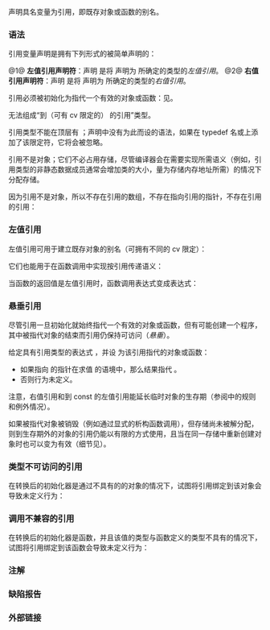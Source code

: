 {{title|引用声明}}
{{cpp/language/declarations/navbar}}

声明具名变量为引用，即既存对象或函数的别名。

===语法===
引用变量声明是拥有下列形式的被简单声明的{{rlp|declarations|声明符}}：

{{sdsc begin}}
{{sdsc|num=1|
{{ttb|&amp;}} {{spar optional|属性}} {{spar|声明符}}
}}
{{sdsc|num=2|notes={{mark since c++11}}|
{{ttb|&amp;&amp;}} {{spar optional|属性}} {{spar|声明符}}
}}
{{sdsc end}}

@1@ '''左值引用声明符'''：声明 {{c|S&amp; D;}} 是将 {{tt|D}} 声明为{{spar|声明说明符序列}} {{tt|S}} 所确定的类型的''左值引用''。
@2@ '''右值引用声明符'''：声明 {{c|S&amp;&amp; D;}} 是将 {{tt|D}} 声明为{{spar|声明说明符序列}} {{tt|S}} 所确定的类型的''右值引用''。

{{par begin}}
{{par|{{spar|声明符}}|除引用{{rlp|declarations|声明符}}之外的任何其他声明符（不存在引用的引用）}}
{{par|{{spar|属性}}|{{mark since c++11}} {{rlp|attributes|属性}}的列表}}
{{par end}}

引用必须被初始化为指代一个有效的对象或函数：见{{rlp|reference initialization|引用初始化}}。

无法组成“到（可有 cv 限定的）{{c/core|void}} 的引用”类型。

引用类型不能在顶层有 {{rlp|cv|cv 限定}}；声明中没有为此而设的语法，如果在 typedef 名{{rev inl|since=c++11|、{{rlpt|decltype}} 说明符}}或{{rlp|template parameters#类型模板形参|类型模板形参}}上添加了该限定符，它将会被忽略。

引用不是对象；它们不必占用存储，尽管编译器会在需要实现所需语义（例如，引用类型的非静态数据成员通常会增加类的大小，量为存储内存地址所需）的情况下分配存储。

因为引用不是对象，所以不存在引用的数组，不存在指向引用的指针，不存在引用的引用：

{{source|
int&amp; a[3]; // 错误
int&amp;* p;   // 错误
int&amp; &amp;r;   // 错误
}}

{{rrev|since=c++11|
===引用折叠===
通过模板或 typedef 中的类型操作可以构成引用的引用，此时适用''引用折叠''{{sep}}规则：右值引用的右值引用折叠成右值引用，所有其他组合均折叠成左值引用：

{{source|1=
typedef int&amp;  lref;
typedef int&amp;&amp; rref;
int n;

lref&amp;  r1 = n; // r1 的类型是 int&amp;
lref&amp;&amp; r2 = n; // r2 的类型是 int&amp;
rref&amp;  r3 = n; // r3 的类型是 int&amp;
rref&amp;&amp; r4 = 1; // r4 的类型是 int&amp;&amp;
}}
（这条规则，和将 {{tt|T&amp;&amp;}} 用于函数模板时的{{rlp|template argument deduction|模板实参推导}}的特殊规则一起，组成了使得 {{lc|std::forward}} 可行的规则。）
}}

===左值引用===
左值引用可用于建立既存对象的别名（可拥有不同的 cv 限定）：

{{example|code=
#include &lt;iostream&gt;
#include &lt;string&gt;

int main()
{
    std::string s = "Ex";
    std::string&amp; r1 = s;
    const std::string&amp; r2 = s;

    r1 += "ample";           // 修改 s
//  r2 += "!";               // 错误：不能通过到 const 的引用修改
    std::cout &lt;&lt; r2 &lt;&lt; '\n'; // 打印 s，它现在保有 "Example"
}
}}

它们也能用于在函数调用中实现按引用传递语义：

{{example|code=
#include &lt;iostream&gt;
#include &lt;string&gt;

void double_string(std::string&amp; s)
{
    s += s; // 's' 与 main() 的 'str' 是同一对象
}

int main()
{
    std::string str = "Test";
    double_string(str);
    std::cout &lt;&lt; str &lt;&lt; '\n';
}
}}

当函数的返回值是左值引用时，函数调用表达式变成{{rlp|value category#左值|左值}}表达式：

{{example|code=
#include &lt;iostream&gt;
#include &lt;string&gt;

char&amp; char_number(std::string&amp; s, std::size_t n)
{
    return s.at(n); // string::at() 返回 char 的引用
}

int main()
{
    std::string str = "Test";
    char_number(str, 1) = 'a'; // 函数调用是左值，可被赋值
    std::cout &lt;&lt; str &lt;&lt; '\n';
}
}}

{{rrev|since=c++11|
===右值引用===
右值引用可用于为临时对象{{rlp|reference initialization#临时量生存期|延长生存期}}（注意，到 const 的左值引用也能延长临时对象生存期，但这些对象无法被修改）：

{{example|code=
#include &lt;iostream&gt;
#include &lt;string&gt;

int main()
{
    std::string s1 = "Test";
//  std::string&amp;&amp; r1 = s1;           // 错误：不能绑定到左值

    const std::string&amp; r2 = s1 + s1; // OK：到 const 的左值引用延长生存期
//  r2 += "Test";                    // 错误：不能通过到 const 的引用修改

    std::string&amp;&amp; r3 = s1 + s1;      // OK：右值引用延长生存期
    r3 += "Test";                    // OK：能通过到非 const 的引用修改
    std::cout &lt;&lt; r3 &lt;&lt; '\n';
}
}}

更重要的是，当函数同时具有右值引用和左值引用的{{rlp|overload resolution|重载}}时，右值引用重载绑定到右值（包含纯右值和亡值），而左值引用重载绑定到左值：

{{example|code=
#include &lt;iostream&gt;
#include &lt;utility&gt;

void f(int&amp; x)
{
    std::cout &lt;&lt; "左值引用重载 f(" &lt;&lt; x &lt;&lt; ")\n";
}

void f(const int&amp; x)
{
    std::cout &lt;&lt; "到 const 的左值引用重载 f(" &lt;&lt; x &lt;&lt; ")\n";
}

void f(int&amp;&amp; x)
{
    std::cout &lt;&lt; "右值引用重载 f(" &lt;&lt; x &lt;&lt; ")\n";
}

int main()
{
    int i = 1;
    const int ci = 2;
    
    f(i);  // 调用 f(int&amp;)
    f(ci); // 调用 f(const int&amp;)
    f(3);  // 调用 f(int&amp;&amp;)，如果没有 f(int&amp;&amp;) 重载则会调用 f(const int&amp;)
    f(std::move(i)); // 调用 f(int&amp;&amp;)

    // 右值引用变量在用于表达式时是左值
    int&amp;&amp; x = 1;
    f(x);            // 调用 f(int&amp; x)
    f(std::move(x)); // 调用 f(int&amp;&amp; x)
}
}}

这允许在适当时机自动选择{{rlp|move constructor|移动构造函数}}、{{rlp|move assignment|移动赋值}}运算符和其他具有移动能力的函数（例如 {{lc|std::vector::push_back()}}）。

因为右值引用能绑定到亡值，所以它们能指代非临时对象：

{{source|1=
int i2 = 42;
int&amp;&amp; rri = std::move(i2); // 直接绑定到 i2
}}

这使得作用域中不再需要的对象可以被移动出去：

{{source|1=
std::vector&lt;int&gt; v{1, 2, 3, 4, 5};
std::vector&lt;int&gt; v2(std::move(v)); // 绑定右值引用到 v
assert(v.empty());
}}

===转发引用===
转发引用是一种特殊的引用，它保持函数实参的值类别，使得 {{lc|std::forward}} 能用来''转发''实参。转发引用是下列之一：
@1@ 函数模板的函数形参，其被声明为同一函数模板的{{rlp|template parameters#类型模板形参|类型模板形参}}的无 cv 限定的右值引用：

{{source|1=
template&lt;class T&gt;
int f(T&amp;&amp; x)                      // x 是转发引用
{
    return g(std::forward&lt;T&gt;(x)); // 从而能被转发
}

int main()
{
    int i;
    f(i); // 实参是左值，调用 f&lt;int&amp;&gt;(int&amp;)，std::forward&lt;int&amp;&gt;(x) 是左值
    f(0); // 实参是右值，调用 f&lt;int&gt;(int&amp;&amp;)，std::forward&lt;int&gt;(x) 是右值
}

template&lt;class T&gt;
int g(const T&amp;&amp; x); // x 不是转发引用：const T 不是无 cv 限定的

template&lt;class T&gt;
struct A
{
    template&lt;class U&gt;
    A(T&amp;&amp; x, U&amp;&amp; y, int* p); // x 不是转发引用：T 不是构造函数的类型模板形参
                             // 但 y 是转发引用
};
}}

@2@ {{c|auto&amp;&amp;}}，但当其从花括号包围的初始化器列表推导时{{rev inl|since=c++17|，或在{{rlp|class template argument deduction|类模板实参推导}}过程中表示类模板的模板形参时}}除外：

{{source|1=
auto&amp;&amp; vec = foo();       // foo() 可以是左值或右值，vec 是转发引用
auto i = std::begin(vec); // 也可以
(*i)++;                   // 也可以

g(std::forward&lt;decltype(vec)&gt;(vec)); // 转发，保持值类别

for (auto&amp;&amp; x: f())
{
    // x 是转发引用；这是在泛型代码中安全使用范围 for 循环的一般方法
}

auto&amp;&amp; z = {1, 2, 3}; // *不是*转发引用（针对初始化器列表的特殊情形）
}}

参阅{{rlp|template argument deduction#从函数调用推导|模板实参推导}}和 {{lc|std::forward}}。
}}

===悬垂引用===
尽管引用一旦初始化就始终指代一个有效的对象或函数，但有可能创建一个程序，其中被指代对象的{{rlp|lifetime|生存期}}结束而引用仍保持可访问（''悬垂''）。

给定具有引用类型的表达式 {{c|expr}}，并设 {{c|target}} 为该引用指代的对象或函数：
* 如果指向 {{c|target}} 的指针在求值 {{c|expr}} 的语境中{{rlp|pointer#无效指针|有效}}，那么结果指代 {{c|target}}。
* 否则行为未定义。

{{source|1=
std::string&amp; f()
{
    std::string s = "Example";
    return s; // 退出 s 的作用域：调用其析构函数并解分配其存储
}

std::string&amp; r = f(); // 悬垂引用
std::cout &lt;&lt; r;       // 未定义行为：从悬垂引用读取
std::string s = f();  // 未定义行为：从悬垂引用复制初始化
}}

注意，右值引用和到 const 的左值引用能延长临时对象的生存期（参阅{{rlp|reference initialization#临时量生存期|引用初始化}}中的规则和例外情况）。

如果被指代对象被销毁（例如通过显式的析构函数调用），但存储尚未被解分配，则到生存期外的对象的引用仍能以有限的方式使用，且当在同一存储中重新创建对象时也可以变为有效（细节见{{rlp|lifetime#在生存期之外进行访问|在生存期之外进行访问}}）。

===类型不可访问的引用===
在转换后的初始化器是通过不具有{{rlp|reinterpret_cast#类型可访问性|类型可访问性}}的{{rev inl|until=c++11|左值}}{{rev inl|since=c++11|泛左值}}的对象的情况下，试图将引用绑定到该对象会导致未定义行为：
{{source|1=
char x alignas(int);

int&amp; ir = *reinterpret_cast&lt;int*&gt;(&amp;x); // 未定义行为：初始化器指代 char 对象
}}

===调用不兼容的引用===
在转换后的初始化器是函数{{rev inl|until=c++11|左值}}{{rev inl|since=c++11|泛左值}}，并且该值的类型与函数定义的类型不具有{{rlp|reinterpret_cast#调用兼容性|调用兼容性}}的情况下，试图将引用绑定到该函数会导致未定义行为：
{{source|1=
void f(int);

using F = void(float);
F&amp; ir = *reinterpret_cast&lt;F*&gt;(&amp;f); // 未定义行为：初始化器指代 void(int) 函数
}}

===注解===
{{feature test macro|std=C++11|value=200610L|__cpp_rvalue_references|[[#右值引用|右值引用]]}}

===缺陷报告===
{{dr list begin}}
{{dr list item|wg=cwg|dr=453|std=C++98|before=不明确引用不能绑定到哪些对象和函数|after=使之明确}}
{{dr list item|wg=cwg|dr=1510|std=C++11|before=不能在 {{c/core|decltype}} 的操作数中形成有 cv 限定的引用|after=已允许}}
{{dr list item|wg=cwg|dr=2550|std=C++98|before=形参的类型可以是“到 {{c/core|void}} 的引用”|after=已禁止}}
{{dr list item|wg=cwg|dr=2933|std=C++98|before=访问悬垂引用的行为不明确|after=使之明确}}
{{dr list end}}

===外部链接===
{{eli|Thomas Becker, 2013 - [http://thbecker.net/articles/rvalue_references/section_01.html C++ Rvalue References Explained]}}

{{langlinks|de|en|es|fr|it|ja|pt|ru}}